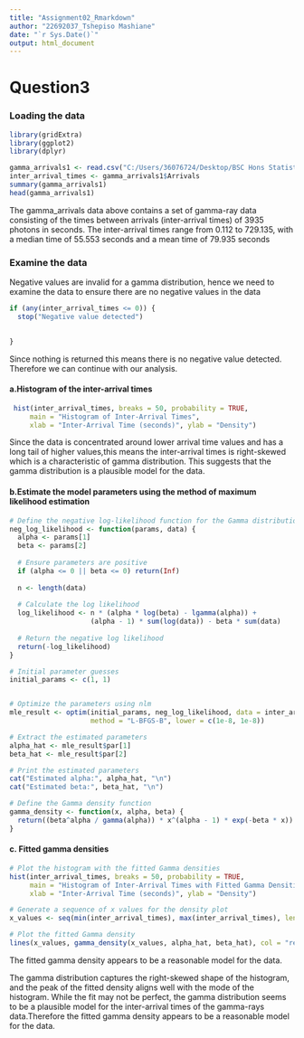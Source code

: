 ---
title: "Assignment02_Rmarkdown"
author: "22692037_Tshepiso Mashiane"
date: "`r Sys.Date()`"
output: html_document
---

# Question3

### Loading the data

```{r}
library(gridExtra)
library(ggplot2)
library(dplyr)

gamma_arrivals1 <- read.csv("C:/Users/36076724/Desktop/BSC Hons Statistic/STA4813_GLM/2024/Assignment_02/gamma_arrivals2.csv", header = TRUE)
inter_arrival_times <- gamma_arrivals1$Arrivals
summary(gamma_arrivals1)
head(gamma_arrivals1)

```

The gamma_arrivals data above contains a set of gamma-ray data consisting of the times between arrivals (inter-arrival times) of 3935 photons in seconds. The inter-arrival times range from 0.112 to 729.135, with a median time of 55.553 seconds and a mean time of 79.935 seconds

### Examine the data

Negative values are invalid for a gamma distribution, hence we need to examine the data to ensure there are no negative values in the data

```{r}

if (any(inter_arrival_times <= 0)) {
  stop("Negative value detected")
  

}

```

Since nothing is returned this means there is no negative value detected. Therefore we can continue with our analysis.

#### a.Histogram of the inter-arrival times

```{r}
 hist(inter_arrival_times, breaks = 50, probability = TRUE, 
     main = "Histogram of Inter-Arrival Times",
     xlab = "Inter-Arrival Time (seconds)", ylab = "Density")
```

Since the data is concentrated around lower arrival time values and has a long tail of higher values,this means the inter-arrival times is right-skewed which is a characteristic of gamma distribution. This suggests that the gamma distribution is a plausible model for the data.

#### b.Estimate the model parameters using the method of maximum likelihood estimation

```{r}

# Define the negative log-likelihood function for the Gamma distribution
neg_log_likelihood <- function(params, data) {
  alpha <- params[1]
  beta <- params[2]
  
  # Ensure parameters are positive
  if (alpha <= 0 || beta <= 0) return(Inf)
  
  n <- length(data)
  
  # Calculate the log likelihood
  log_likelihood <- n * (alpha * log(beta) - lgamma(alpha)) + 
                    (alpha - 1) * sum(log(data)) - beta * sum(data)
  
  # Return the negative log likelihood
  return(-log_likelihood)
}

# Initial parameter guesses
initial_params <- c(1, 1)


# Optimize the parameters using nlm
mle_result <- optim(initial_params, neg_log_likelihood, data = inter_arrival_times, 
                    method = "L-BFGS-B", lower = c(1e-8, 1e-8))

# Extract the estimated parameters
alpha_hat <- mle_result$par[1]
beta_hat <- mle_result$par[2]

# Print the estimated parameters
cat("Estimated alpha:", alpha_hat, "\n")
cat("Estimated beta:", beta_hat, "\n")

# Define the Gamma density function
gamma_density <- function(x, alpha, beta) {
  return((beta^alpha / gamma(alpha)) * x^(alpha - 1) * exp(-beta * x))
}
```

#### c. Fitted gamma densities

```{r}
# Plot the histogram with the fitted Gamma densities
hist(inter_arrival_times, breaks = 50, probability = TRUE, 
     main = "Histogram of Inter-Arrival Times with Fitted Gamma Densities",
     xlab = "Inter-Arrival Time (seconds)", ylab = "Density")

# Generate a sequence of x values for the density plot
x_values <- seq(min(inter_arrival_times), max(inter_arrival_times), length.out = 1000)

# Plot the fitted Gamma density
lines(x_values, gamma_density(x_values, alpha_hat, beta_hat), col = "red", lwd = 3)
```

The fitted gamma density appears to be a reasonable model for the data.

The gamma distribution captures the right-skewed shape of the histogram, and the peak of the fitted density aligns well with the mode of the histogram. While the fit may not be perfect, the gamma distribution seems to be a plausible model for the inter-arrival times of the gamma-rays data.Therefore the fitted gamma density appears to be a reasonable model for the data.
